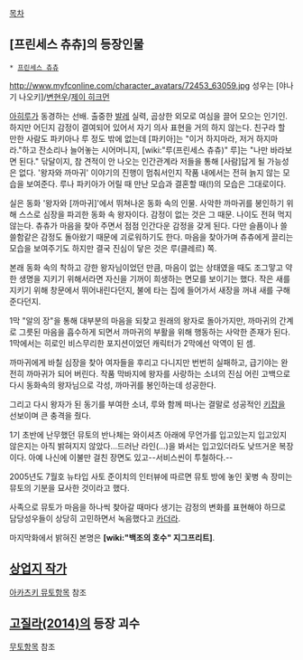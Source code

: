 [[목차]]

== [프린세스 츄츄]의 등장인물 ==
 * [[프린세스 츄츄]]

http://www.myfconline.com/character_avatars/72453_63059.jpg
성우는 [야나기 나오키]/[[변현우]]/[[제이 히크먼]]

[[아히루]]가 동경하는 선배. 출중한 [[발레]] 실력, 곱상한 외모로 여심을 끌어 모으는 인기인. 하지만 어딘지 감정이 결여되어 있어서 자기 의사 표현을 거의 하지 않는다. 친구라 할 만한 사람도 파키아나 루 정도 밖에 없는데 [파키아]는 "이거 하지마라, 저거 하지마라."하고 잔소리나 늘어놓는 시어머니지, [wiki:"루(프린세스 츄츄)" 루]는 "나만 바라보면 된다." 닦달이지, 참 견적이 안 나오는 인간관계라 저들을 통해 [사람]답게 될 가능성은 없다. '왕자와 까마귀' 이야기의 진행이 멈춰서인지 작품 내에서는 전혀 늙지 않는 모습을 보여준다. 루나 파키아가 어릴 때 만난 모습과 결혼할 때(!)의 모습은 그대로이다.

실은 동화 '왕자와 [까마귀]'에서 뛰쳐나온 동화 속의 인물. 사악한 까마귀를 봉인하기 위해 스스로 심장을 파괴한 동화 속 왕자이다. 감정이 없는 것은 그 때문. 나이도 전혀 먹지 않는다. 츄츄가 마음을 찾아 주면서 점점 인간다운 감정을 갖게 된다. 다만 슬픔이나 쓸쓸함같은 감정도 돌아왔기 때문에 괴로워하기도 한다. 마음을 찾아가며 츄츄에게 끌리는 모습을 보여주기도 하지만 결국 진심이 닿은 것은 루(클레르) 쪽.

본래 동화 속의 착하고 강한 왕자님이었던 만큼, 마음이 없는 상태였을 때도 조그맣고 약한 생명을 지키기 위해서라면 자신을 기꺼이 희생하는 면모를 보이기는 했다. 작은 새를 지키기 위해 창문에서 뛰어내린다던지, 불에 타는 집에 들어가서 새장을 꺼내 새를 구해준다던지. 

1막 "알의 장"을 통해 대부분의 마음을 되찾고 원래의 왕자로 돌아가지만, 까마귀의 간계로 그릇된 마음을 흡수하게 되면서 까마귀의 부활을 위해 행동하는 사악한 존재가 된다. 1막에서는 히로인 비스무리한 포지션이었던 캐릭터가 2막에선 악역이 된 셈.

까마귀에게 바칠 심장을 찾아 여자들을 후리고 다니지만 번번히 실패하고, 급기야는 완전히 까마귀가 되어 버린다. 작품 막바지에 왕자를 사랑하는 소녀의 진심 어린 고백으로 다시 동화속의 왕자님으로 각성, 까마귀를 봉인하는데 성공한다. 

그리고 다시 왕자가 된 동기를 부여한 소녀, 루와 함께 떠나는 결말로 성공적인 [[키잡]]을 선보이며 큰 충격을 줬다.

1기 초반에 난무했던 뮤토의 반나체는 와이셔츠 아래에 무언가를 입고있는지 입고있지 않은지는 아직 밝혀지지 않았다...드러난 라인(...)을 봐서는 입고있더라도 낮뜨거운 복장이다. 아예 나신에 이불만 걸친 장면도 있고--서비스씬이 투철하다.--  

2005년도 7월호 뉴타입 사토 준이치의 인터뷰에 따르면 뮤토 방에 놓인 꽃병 속 장미는 뮤토의 기분을 묘사한 것이라고 했다.

사족으로 뮤토가 마음을 하나씩 찾아갈 때마다 생기는 감정의 변화를 표현해야 하므로 담당성우들이 상당히 고민하면서 녹음했다고 [[카더라]].

마지막화에서 밝혀진 본명은 '''[wiki:"백조의 호수" 지그프리트]'''.
== [[상업지 작가]] ==
[[아카츠키 뮤토]]항목 참조

== [[고질라(2014)]]의 등장 괴수 ==
[[무토]]항목 참조

